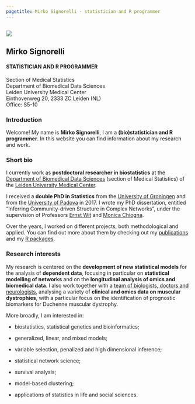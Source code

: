 ---
pagetitle: Mirko Signorelli - statistician and R programmer
---

##

<div class="jumbotron fp-jumbo">
<div class="row">
<div class="col-12 col-md-6 go-away-p-margin">
<img src="images/mirkosignorelli.jpg" class="img-responsive" />
</div>
<div class="col-12 col-md-6" style="margin-top: 10px;">
## Mirko Signorelli

#### STATISTICIAN AND R PROGRAMMER

Section of Medical Statistics  
Department of Biomedical Data Sciences  
Leiden University Medical Center  
Einthovenweg 20, 2333 ZC Leiden (NL)  
Office: S5-10

</div>
</div>
</div>

### Introduction

Welcome! My name is **Mirko Signorelli**, I am a **(bio)statistician and R programmer**. In this website you can find information about my research and work.

### Short bio

I currently work as **postdoctoral researcher in biostatistics** at the [Department of Biomedical Data Sciences](https://www.lumc.nl/org/bds/?setlanguage=English&setcountry=en) (section of Medical Statistics) of the [Leiden University Medical Center](https://www.lumc.nl/research/introduction).

I received a **double PhD in Statistics** from the [University of Groningen](https://www.rug.nl) and from the [University of Padova](https://www.unipd.it/en/) in 2017. I wrote my PhD dissertation, entitled "Inferring Community-driven Structure in Complex Networks", under the supervision of Professors [Ernst Wit](https://www.math.rug.nl/~ernst/) and [Monica Chiogna](https://www.unibo.it/sitoweb/monica.chiogna2/en).

Over the years, I worked on different projects, both methodological and applied. You can find out more about them by checking out my [publications](publications.html) and my [R packages](r.html).

### Research interests

My research is centered on the **development of new statistical models** for the analysis of **dependent data**, focusing in particular on **statistical modelling of networks** and on the **longitudinal analysis of omics and biomedical data**. I also work together with a [team of biologists, doctors and neurologists](https://www.spierziektencentrum.nl/location/lumc/), analysing a variety of **clinical and omics data on muscular dystrophies**, with a particular focus on the identification of prognostic biomarkers for Duchenne muscular dystrophy.

More broadly, I am interested in:

* biostatistics, statistical genetics and bioinformatics;

* generalized, linear, and mixed models;

* variable selection, penalized and high dimensional inference;

* statistical network science;

* survival analysis;

* model-based clustering;

* applications of statistics in life and social sciences.

</section>
